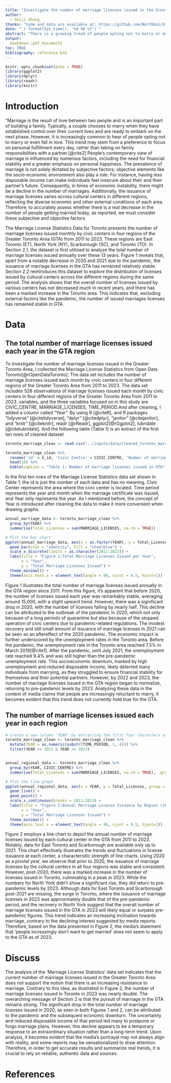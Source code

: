 ```yaml
---
title: "Investigate the number of marriage licenses issued in the Greater Toronto Area since 2011: The number of marriages is not declining as reported"
author: 
  - Shiji Zhang
thanks: "Code and data are available at: https://github.com/Northboi/GTA_Marriage_Licenses"
date: "`r format(Sys.time(), '%d %B %Y')`"
abstract: "There is a growing trend of people opting not to marry or engage in romantic relationships. This report aims to investigate the total number of marriage licenses issued each year in the Greater Toronto Area from 2011 to 2023 and the total number of marriage licenses issued by different civic centers during this period to find if the report about declining marriages is true. I found that the number of marriage licenses issued of recent years in the GTA has remained stable except for 2020 and 2021, the two years most affected by the outbreak of the pandemic"
output:
  bookdown::pdf_document2
toc: TRUE
bibliography: reference.bib
---
```


```r
knitr::opts_chunk$set(echo = TRUE)
library(ggplot2)
library(dplyr)
library(readr)
library(knitr)
```

\newpage

# Introduction

"Marriage is the result of love between two people and is an important part of building a family. Typically, a couple chooses to marry when they have established control over their current lives and are ready to embark on the next phase. However, it is increasingly common to hear of people opting not to marry or even fall in love. This trend may stem from a preference to focus on personal fulfillment every day, rather than taking on family responsibilities with a partner.[@cite2] People's contemporary view of marriage is influenced by numerous factors, including the need for financial stability and a greater emphasis on personal happiness. The prevalence of marriage is not solely dictated by subjective factors; objective elements like the socio-economic environment also play a role. For instance, having less disposable income can make individuals feel insecure about their and their partner's future. Consequently, in times of economic instability, there might be a decline in the number of marriages. Additionally, the issuance of marriage licenses varies across cultural centers in different regions, reflecting the diverse economic and other external conditions of each area. Therefore, to accurately assess whether there is a real decrease in the number of people getting married today, as reported, we must consider these subjective and objective factors

The Marriage License Statistics Data for Toronto presents the number of marriage licenses issued monthly by civic centers in four regions of the Greater Toronto Area (GTA) from 2011 to 2023. These regions are East Toronto (ET), North York (NY), Scarborough (SC), and Toronto (TO). In Section 2.1, the dataset is first utilized to analyze the total number of marriage licenses issued annually over these 13 years. Figure 1 reveals that, apart from a notable decrease in 2020 and 2021 due to the pandemic, the issuance of marriage licenses in the GTA has remained relatively stable. Section 2.2 reintroduces this dataset to explore the distribution of licenses issued by cultural centers across the different regions during the same period. The analysis shows that the overall number of licenses issued by various centers has not decreased much in recent years, and there has been a marked increase in the Toronto area. This indicates that, excluding external factors like the pandemic, the number of issued marriages licenses has remained stable in GTA.

# Data
## The total number of marriage licenses issued each year in the GTA region

To investigate the number of marriage licenses issued in the Greater Toronto Area, I collected the Marriage License Statistics from Open Data Toronto[@rOpenDataToronto]. The data set includes the number of marriage licenses issued each month by civic centers in four different regions of the Greater Toronto Area from 2011 to 2023. The data set includes 528 observations of marriage licenses issued each month by civic centers in four different regions of the Greater Toronto Area from 2011 to 2023. variables, and the three variables focused on in this study are CIVIC_CENTRE, MARRIAGE_LICENSES, TIME_PERIOD.And after cleaning, I added a column called "Year". By using R [@citeR], and R packages “tidyverse” [@citetidyverse], “dplyr” [@citedplyr], “janitor” [@citejanitor], and “knitr” [@citeknitr], readr [@rReadr], ggplot2[@rGgplot2], lubridate [@citelubridate]. And the following table (Table 1) is an extract of the first ten rows of cleaned dataset

```r
toronto_marriage_clean <- read.csv("../inputs/data/cleaned_toronto_marriage.csv") %>% mutate(YEAR = as.numeric(substr(TIME_PERIOD, 1, 4))) %>% filter(YEAR >= 2011 & YEAR <= 2023)

toronto_marriage_clean %>% 
  rename('id' = X_id, 'Civic Centre' = CIVIC_CENTRE, 'Number of marriage licenses' = MARRIAGE_LICENSES, 'Time period' = TIME_PERIOD, 'Year' = YEAR) %>% 
  head(10) %>% 
  kable(caption = "Table 1: Number of marriage licenses issued in GTA")
```




In the first ten rows of the Marriage License Statistics data set shown in Table 1, the id is just the number of each data and has no meaning. Civic Center represents the area where the civic center is located. Time period represents the year and month when the marriage certificate was issued, and Year only represents the year. As I mentioned before, the concept of Year is introduced after cleaning the data to make it more convenient when drawing graphs.

```r

annual_marriage_data <- toronto_marriage_clean %>%
  group_by(YEAR) %>%
  summarise(Total_Licenses = sum(MARRIAGE_LICENSES, na.rm = TRUE))

# Plot the bar chart
ggplot(annual_marriage_data, aes(x = as.factor(YEAR), y = Total_Licenses)) +
  geom_bar(stat = "identity", fill = "steelblue") +
  scale_x_discrete(limits = as.character(2011:2023)) +
  labs(title = "Figure 1:Total Marriage Licenses Issued per Year",
       x = "Year",
       y = "Total Marriage Licenses Issued") +
  theme_minimal() +
  theme(axis.text.x = element_text(angle = 90, vjust = 0.5, hjust=1))


```
Figure 1 illustrates the total number of marriage licenses issued annually in the GTA region since 2011. From this figure, it's apparent that before 2020, the number of licenses issued each year was remarkably stable, averaging around 15,000, with a slight upward trend. However, there was a significant drop in 2020, with the number of licenses falling by nearly half. This decline can be attributed to the outbreak of the pandemic in 2020, which not only because of a long periods of quarantine but also because of the stopped operation of civic centers due to pandemic-related regulations. The modest recovery and still small amount of issuance of marriage licenses in 2021 can be seen as an aftereffect of the 2020 pandemic. The economic impact is further underscored by the unemployment rates in the Toronto area. Before the pandemic, the unemployment rate in the Toronto area reached 7.3% in March 2019[@cite1]. After the pandemic, until July 2021, the
unemployment rate reached 9.4% and was still higher than the pre-pandemic unemployment rate. This socioeconomic downturn, marked by high unemployment and reduced disposable income, likely deterred many individuals from marrying, as they struggled to ensure financial stability for themselves and their potential partners. However, by 2022 and 2023, the number of marriage licenses issued in the GTA region began to normalize, returning to pre-pandemic levels by 2023. Analyzing these data in the context of media claims that people are increasingly reluctant to marry, it becomes evident that this trend does not currently hold true for the GTA.

## The number of marriage licenses issued each year in each region


```r
# Create a new column 'YEAR' by extracting the first four characters of 'TIME_PERIOD'
toronto_marriage_clean <- toronto_marriage_clean %>%
  mutate(YEAR = as.numeric(substr(TIME_PERIOD, 1, 4))) %>%
  filter(YEAR >= 2011 & YEAR <= 2023)


annual_regional_data <- toronto_marriage_clean %>%
  group_by(YEAR, CIVIC_CENTRE) %>%
  summarise(Total_Licenses = sum(MARRIAGE_LICENSES, na.rm = TRUE), .groups = 'drop') # Add .groups = 'drop'

# Plot the line graph
ggplot(annual_regional_data, aes(x = YEAR, y = Total_Licenses, group = CIVIC_CENTRE, color = CIVIC_CENTRE)) +
  geom_line() +
  geom_point() + 
  scale_x_continuous(breaks = 2011:2023) +
  labs(title = "Figure 2:Annual Marriage License Issuance by Region (2011-2023)",
       x = "Year",
       y = "Total Marriage Licenses Issued") +
  theme_minimal() +
  theme(axis.text.x = element_text(angle = 90, vjust = 0.5, hjust=1))
```
Figure 2 employs a line chart to depict the annual number of marriage licenses issued by each cultural center in the GTA from 2011 to 2023. Notably, data for East Toronto and Scarborough are available only up to 2021. This chart effectively illustrates the trends and fluctuations in license issuance at each center, a characteristic strength of line charts. Using 2020 as a pivotal year, we observe that prior to 2020, the issuance of marriage licenses by the cultural centers in all four regions was stable and consistent. However, post-2020, there was a marked increase in the number of licenses issued in Toronto, culminating in a peak in 2023. While the numbers for North York didn't show a significant rise, they did return to pre-pandemic levels by 2023. Although data for East Toronto and Scarborough post-2021 are missing, the surge in Toronto, where the issuance of marriage licenses in 2023 was approximately double that of the pre-pandemic period, and the recovery in North York suggest that the overall number of marriage licenses issued in the GTA in 2023 will likely equal or surpass pre-pandemic figures. This trend indicates an increasing inclination towards marriage, contrary to the declining interest suggested by media reports. Therefore, based on the data presented in Figure 2, the media's statement that 'people increasingly don't want to get married' does not seem to apply to the GTA as of 2023.

# Discuss

The analysis of the 'Marriage License Statistics' data set indicates that the current number of marriage licenses issued in the Greater Toronto Area does not support the notion that there is an increasing resistance to marriage. Contrary to this idea, as illustrated in Figure 2, the number of marriage licenses issued in Toronto in 2023 was nearly double. The overarching message of Section 2 is that the pursuit of marriage in the GTA remains strong. The significant drop in the total number of marriage licenses issued in 2020, as seen in both Figures 1 and 2, can be attributed to the pandemic and the subsequent economic downturn. The uncertainty and reduced disposable income of that period led many to postpone or forgo marriage plans. However, this decline appears to be a temporary response to an extraordinary situation rather than a long-term trend. Upon analysis, it becomes evident that the media's portrayal may not always align with reality, and some reports may be sensationalized to draw attention. Therefore, in order to get accurate results and summarize real trends, it is crucial to rely on reliable, authentic data and sources.
\newpage

# References